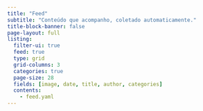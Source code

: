 ```yaml
---
title: "Feed"
subtitle: "Conteúdo que acompanho, coletado automaticamente."
title-block-banner: false
page-layout: full
listing:
  filter-ui: true
  feed: true
  type: grid
  grid-columns: 3
  categories: true
  page-size: 28
  fields: [image, date, title, author, categories]
  contents: 
    - feed.yaml
---
```

